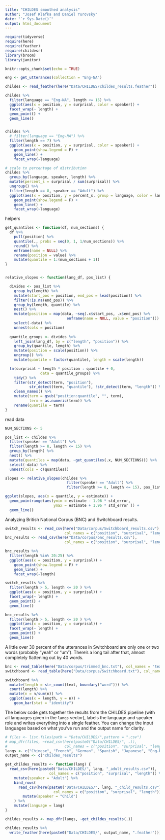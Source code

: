 ```yaml
---
title: "CHILDES smoothed analysis"
author: "Josef Klafka and Daniel Yurovsky"
date: "`r Sys.Date()`"
output: html_document
---
```


```r
require(tidyverse)
require(here)
require(feather)
require(childesr)
library(broom)
library(janitor)

knitr::opts_chunk$set(echo = TRUE)
```

```r
eng <- get_utterances(collection = "Eng-NA")
```

```r
childes <- read_feather(here("Data/CHILDES/childes_results.feather"))

childes %>%
  filter(language == "Eng-NA", length <= 15) %>%
  ggplot(aes(x = position, y = surprisal, color = speaker)) + 
  facet_wrap(~ length) + 
  geom_point() + 
  geom_line()


childes %>%
  # filter(language == "Eng-NA") %>%
  filter(length == 7) %>% 
  ggplot(aes(x = position, y = surprisal, color = speaker)) + 
    geom_point(show.legend = F) + 
    geom_line() + 
    facet_wrap(~language)

# scale to percentage of distribution
childes %>%
  group_by(language, speaker, length) %>% 
  mutate(percent_s = surprisal / sum(surprisal)) %>%
  ungroup() %>%
  filter(length == 8, speaker == "Adult") %>%
  ggplot(aes(x = position, y = percent_s, group = language, color = language)) + 
    geom_point(show.legend = F) + 
    geom_line() + 
    facet_wrap(~language)
```


helpers
```r
get_quantiles <- function(df, num_sections) {
  df %>%
    pull(position) %>%
    quantile(., probs = seq(0, 1, 1/num_sections)) %>%
    round() %>%
    enframe(name = NULL) %>%
    rename(position = value) %>%
    mutate(quantile = 1:(num_sections + 1))
}


relative_slopes <- function(lang_df, pos_list) {

  divides <- pos_list %>%
    group_by(length) %>%
    mutate(start_pos = position, end_pos = lead(position)) %>%
    filter(!is.na(end_pos)) %>%
    group_by(length, quantile) %>%
    nest() %>%
    mutate(position = map(data, ~seq(.x$start_pos, .x$end_pos) %>% 
                            enframe(name = NULL, value = "position"))) %>%
    select(-data) %>%
    unnest(cols = position)
  
  quantile_groups <- divides %>%
    left_join(lang_df, by = c("length", "position")) %>%
    group_by(quantile, length) %>%
    mutate(position = scale(position)) %>%
    ungroup() %>%
    mutate(quantile = factor(quantile), length = scale(length))

  lm(surprisal ~ length * position : quantile + 0,
                data = quantile_groups) %>%
    tidy() %>%
    filter(str_detect(term, "position"), 
           str_detect(term, "quantile"), !str_detect(term, "length")) %>%
    clean_names() %>%
    mutate(term = gsub("position:quantile", "", term),
           term = as.numeric(term)) %>%
    rename(quantile = term)
}
```

read data
```r
NUM_SECTIONS <- 5

pos_list <- childes %>%
  filter(speaker == "Adult") %>%
  filter(length >= 8, length <= 15) %>%
  group_by(length) %>%
  nest() %>%
  mutate(quantiles = map(data, ~get_quantiles(.x, NUM_SECTIONS))) %>%
  select(-data) %>%
  unnest(cols = c(quantiles))

slopes <- relative_slopes(childes %>%
                            filter(speaker == "Adult") %>%
                            filter(length >= 8, length <= 15), pos_list)
```

```r
ggplot(slopes, aes(x = quantile, y = estimate)) + 
  geom_pointrange(aes(ymin = estimate - 1.96 * std_error, 
                      ymax = estimate + 1.96 * std_error )) + 
  geom_line()
```

Analyzing British National Corpus (BNC) and Switchboard results. 
```r
switch_results <- read_csv(here("Data/corpus/Switchboard_results.csv"), 
                           col_names = c("position", "surprisal", "length"))
bnc_results <- read_csv(here("Data/corpus/bnc_results.csv"), 
                           col_names = c("position", "surprisal", "length"))

bnc_results %>%
  filter(length %in% 20:25) %>% 
  ggplot(aes(x = position, y = surprisal)) + 
    geom_point(show.legend = F) + 
    geom_line() + 
    facet_wrap(~length)

switch_results %>%
  filter(length > 5, length <= 20 ) %>%
  ggplot(aes(x = position, y = surprisal)) + 
  facet_wrap(~ length) + 
  geom_point() + 
  geom_line()

bnc_results %>%
  filter(length > 5, length <= 20 ) %>%
  ggplot(aes(x = position, y = surprisal)) + 
  facet_wrap(~ length) + 
  geom_point() + 
  geom_line()

```


A little over 30 percent of the utterances in Switchboard are only one or two words (probably "yeah" or "um"). There's a long tail after that, almost completely flattening out by 40 words. 
```r
bnc <- read_table(here("Data/corpus/trimmed_bnc.txt"), col_names = "text")
switchboard <- read_table(here("Data/corpus/Switchboard.txt"), col_names = "text")

switchboard %>% 
  mutate(length = str_count(text, boundary("word"))) %>%
  count(length) %>% 
  mutate(n = n/sum(n)) %>%
  ggplot(aes(x = length, y = n)) + 
    geom_bar(stat = "identity")
```

The below code gets together the results from the CHILDES pipeline (with all languages given in the `langs` vector), labels the language and speaker role and writes everything into a single feather. You can change the input languages based on what you've run and the output name for clarity. 
```r
# files <- list.files(path = "Data/CHILDES/",pattern = ".csv")
# map_dfr(files, ~read_csv(here(paste0("Data/CHILDES/", .)), 
#                          col_names = c("position", "surprisal", "length")))
langs <- c("Chinese", "French", "German", "Spanish", "Japanese", "Eng-NA")
output_name <- c("childes_results")

get_childes_results <- function(lang) {
  read_csv(here(paste0("Data/CHILDES/", lang, "_adult_results.csv")),
                    col_names = c("position", "surprisal", "length")) %>%
    mutate(speaker = "Adult") %>%
    bind_rows(
      read_csv(here(paste0("Data/CHILDES/", lang, "_child_results.csv")),
                      col_names = c("position", "surprisal", "length")) %>%
        mutate(speaker = "Child")
    ) %>%
    mutate(language = lang)
}

childes_results <- map_dfr(langs, ~get_childes_results(.))

childes_results %>% 
  write_feather(here(paste0("Data/CHILDES/", output_name, ".feather")))
```